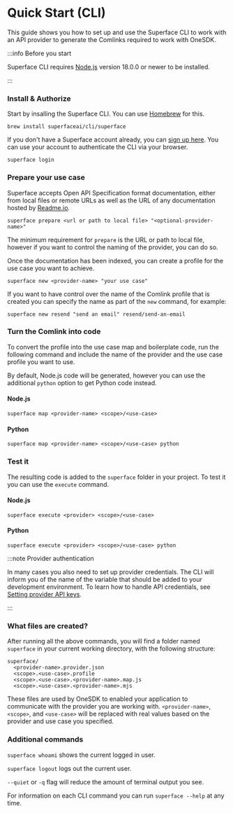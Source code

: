 # Quick Start (CLI)

This guide shows you how to set up and use the Superface CLI to work with an API provider to generate the Comlinks required to work with OneSDK.

:::info Before you start

Superface CLI requires [Node.js](https://nodejs.dev/) version 18.0.0 or newer to be installed.

:::

<div class="count-steps-h3">

### Install & Authorize

Start by insalling the Superface CLI. You can use [Homebrew](https://brew.sh/) for this.

```shell
brew install superfaceai/cli/superface
```

If you don't have a Superface account already, you can [sign up here](https://superface.ai/create-account). You can use your account to authenticate the CLI via your browser.

```shell
superface login
```

### Prepare your use case

Superface accepts Open API Specification format documentation, either from local files or remote URLs as well as the URL of any documentation hosted by [Readme.io](https://readme.io).

```shell
superface prepare <url or path to local file> "<optional-provider-name>"
```

The minimum requirement for `prepare` is the URL or path to local file, however if you want to control the naming of the provider, you can do so.

Once the documentation has been indexed, you can create a profile for the use case you want to achieve.

```shell
superface new <provider-name> "your use case"
```

If you want to have control over the name of the Comlink profile that is created you can specify the name as part of the `new` command, for example:

```shell
superface new resend "send an email" resend/send-an-email
```

### Turn the Comlink into code

To convert the profile into the use case map and boilerplate code, run the following command and include the name of the provider and the use case profile you want to use.

By default, Node.js code will be generated, however you can use the additional `python` option to get Python code instead.

#### Node.js

```shell
superface map <provider-name> <scope>/<use-case>
```

#### Python

```shell
superface map <provider-name> <scope>/<use-case> python
```

### Test it

The resulting code is added to the `superface` folder in your project. To test it you can use the `execute` command.

#### Node.js

```shell
superface execute <provider> <scope>/<use-case>
```

#### Python

```shell
superface execute <provider> <scope>/<use-case> python
```

:::note Provider authentication

In many cases you also need to set up provider credentials. The CLI will inform you of the name of the variable that should be added to your development environment. To learn how to handle API credentials, see [Setting provider API keys](../guides/api-keys.md).

:::

### What files are created?

After running all the above commands, you will find a folder named `superface` in your current working directory, with the following structure:

```shell
superface/
  <provider-name>.provider.json
  <scope>.<use-case>.profile
  <scope>.<use-case>.<provider-name>.map.js
  <scope>.<use-case>.<provider-name>.mjs
```

These files are used by OneSDK to enabled your application to communicate with the provider you are working with. `<provider-name>`, `<scope>`, and `<use-case>` will be replaced with real values based on the provider and use case you specified.

### Additional commands

`superface whoami` shows the current logged in user.

`superface logout` logs out the current user.

`--quiet` or `-q` flag will reduce the amount of terminal output you see.

For information on each CLI command you can run `superface --help` at any time.

</div>
